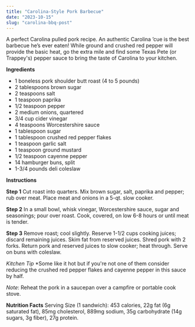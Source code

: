```yaml
---
title: "Carolina-Style Pork Barbecue"
date: "2023-10-15"
slug: "carolina-bbq-post"
---
```


A perfect Carolina pulled pork recipe. An authentic Carolina ’cue is the best barbecue he’s ever eaten! While ground and crushed red pepper will provide the basic heat, go the extra mile and find some Texas Pete (or Trappey's) pepper sauce to bring the taste of Carolina to your kitchen.

**Ingredients**

- 1 boneless pork shoulder butt roast (4 to 5 pounds)
- 2 tablespoons brown sugar
- 2 teaspoons salt
- 1 teaspoon paprika
- 1/2 teaspoon pepper
- 2 medium onions, quartered
- 3/4 cup cider vinegar
- 4 teaspoons Worcestershire sauce
- 1 tablespoon sugar
- 1 tablespoon crushed red pepper flakes
- 1 teaspoon garlic salt
- 1 teaspoon ground mustard
- 1/2 teaspoon cayenne pepper
- 14 hamburger buns, split
- 1-3/4 pounds deli coleslaw

**Instructions**

**Step 1**
Cut roast into quarters. Mix brown sugar, salt, paprika and pepper; rub over meat. Place meat and onions in a 5-qt. slow cooker.

**Step 2**
In a small bowl, whisk vinegar, Worcestershire sauce, sugar and seasonings; pour over roast. Cook, covered, on low 6-8 hours or until meat is tender.

**Step 3**
Remove roast; cool slightly. Reserve 1-1/2 cups cooking juices; discard remaining juices. Skim fat from reserved juices. Shred pork with 2 forks. Return pork and reserved juices to slow cooker; heat through. Serve on buns with coleslaw.

_Kitchen Tip_
\*Some like it hot but if you're not one of them consider reducing the crushed red pepper flakes and cayenne pepper in this sauce by half.

_Note_: Reheat the pork in a saucepan over a campfire or portable cook stove.

**Nutrition Facts**
Serving Size (1 sandwich): 453 calories, 22g fat (6g saturated fat), 85mg cholesterol, 889mg sodium, 35g carbohydrate (14g sugars, 3g fiber), 27g protein.
